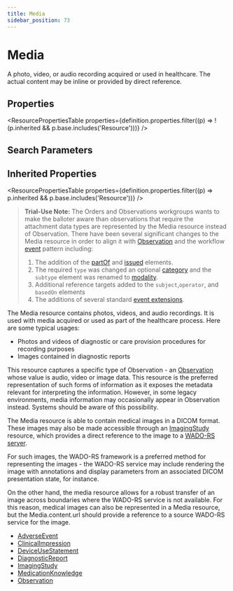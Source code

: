 ```yaml
---
title: Media
sidebar_position: 73
---
```



# Media

A photo, video, or audio recording acquired or used in healthcare. The actual content may be inline or provided by direct reference.

<Tabs queryString="section">
  <TabItem value="schema" label="Schema" default>

## Properties

<ResourcePropertiesTable
  properties={definition.properties.filter((p) => !(p.inherited && p.base.includes('Resource')))}
/>

## Search Parameters

<SearchParamsTable searchParams={definition.searchParameters} />

## Inherited Properties

<ResourcePropertiesTable properties={definition.properties.filter((p) => p.inherited && p.base.includes('Resource'))} />

  </TabItem>
  <TabItem value="usage" label="Usage">
<div> <a name="scope"></a> <a name="dstu"></a> <blockquote class="stu-note"><p><b>Trial-Use Note:</b> The Orders and <Link to="/docs/api/fhir/resources/observation">Observations</Link> workgroups wants to make the balloter aware than observations that require the attachment data types are represented by the <Link to="/docs/api/fhir/resources/media">Media</Link> resource instead of <Link to="/docs/api/fhir/resources/observation">Observation</Link>.  There have been several significant changes to  the <Link to="/docs/api/fhir/resources/media">Media</Link> resource in order to align it with <a href="/docs/api/fhir/resources/observation">Observation</a> and the workflow <a href="https://www.hl7.org/fhir/event.html">event</a> pattern including:</p> <ol> <li>The addition of the <a href="https://www.hl7.org/fhir/media-definitions.html#Media.partOf">partOf</a> and <a href="https://www.hl7.org/fhir/media-definitions.html#issued">issued</a> elements.</li> <li>The required <code>type</code> was changed an optional <a href="https://www.hl7.org/fhir/media-definitions.html#category">category</a> and the <code>subtype</code> element was renamed to  <a href="https://www.hl7.org/fhir/media-definitions.html#modality">modality</a>.</li> <li>Additional reference targets added to the <code>subject</code>,<code>operator</code>, and <code>basedOn</code> elements</li> <li>The additions of several standard <a href="https://www.hl7.org/fhir/media-profiles.html#extensions">event extensions</a>.</li> </ol> </blockquote> <p> The <Link to="/docs/api/fhir/resources/media">Media</Link> resource contains photos, videos, and audio recordings. It is used with media acquired or used as part of the healthcare process. Here are some typical usages: </p> <ul>  <li>Photos and videos of diagnostic or care provision procedures for recording purposes </li>  <li>Images contained in diagnostic reports</li>  </ul> </div>
  </TabItem>
  <TabItem value="relationships" label="Relationships">
<div> <a name="bnr"></a> <p> This resource captures a specific type of <Link to="/docs/api/fhir/resources/observation">Observation</Link> - an <a href="/docs/api/fhir/resources/observation">Observation</a> whose value is audio, video or image data.   This resource is the preferred representation of such forms of information as it exposes the metadata relevant for  interpreting the information.  However, in some legacy environments, media information may occasionally appear in  <Link to="/docs/api/fhir/resources/observation">Observation</Link> instead.  Systems should be aware of this possibility. </p> <p> The <Link to="/docs/api/fhir/resources/media">Media</Link> resource is able to contain medical images in a DICOM format. These images may also be made accessible  through an <a href="/docs/api/fhir/resources/imagingstudy">ImagingStudy</a> resource, which provides a direct reference to the image to a <a href="https://www.hl7.org/fhir/ftp://medical.nema.org/medical/dicom/final/sup161_ft.pdf">WADO-RS server</a>. </p> <p> For such images, the WADO-RS framework is a preferred method for representing the images - the WADO-RS service may include rendering the image with annotations and display parameters from an associated DICOM  presentation state, for instance.  </p> <p> On the other hand, the media resource allows for a robust transfer of an image across boundaries where the WADO-RS service is not available. For this reason, medical images can also be represented in  a <Link to="/docs/api/fhir/resources/media">Media</Link> resource, but the <Link to="/docs/api/fhir/resources/media">Media</Link>.content.url should provide a reference to a source WADO-RS service  for the image. </p> </div>
  </TabItem>

  <TabItem value="referencedBy" label="Referenced By">
<ul><li><a href="/docs/api/fhir/resources/adverseevent">AdverseEvent</a></li>
<li><a href="/docs/api/fhir/resources/clinicalimpression">ClinicalImpression</a></li>
<li><a href="/docs/api/fhir/resources/deviceusestatement">DeviceUseStatement</a></li>
<li><a href="/docs/api/fhir/resources/diagnosticreport">DiagnosticReport</a></li>
<li><a href="/docs/api/fhir/resources/imagingstudy">ImagingStudy</a></li>
<li><a href="/docs/api/fhir/resources/medicationknowledge">MedicationKnowledge</a></li>
<li><a href="/docs/api/fhir/resources/observation">Observation</a></li></ul>
  </TabItem>
</Tabs>
